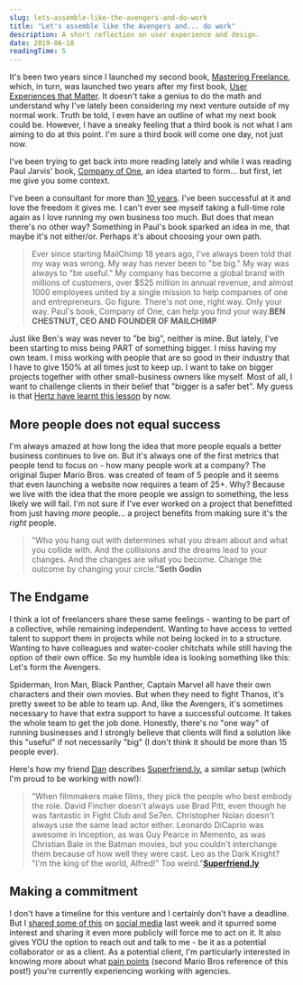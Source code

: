 ```yaml
---
slug: lets-assemble-like-the-avengers-and-do-work
title: "Let's assemble like the Avengers and... do work"
description: A short reflection on user experience and design.
date: 2019-06-18
readingTime: 5
---
```


It's been two years since I launched my second book, <a href="/books/masteringfreelance/">Mastering Freelance</a>, which, in turn, was launched two years after my first book, <a href="/books/user-experiences-matter/">User Experiences that Matter</a>. It doesn't take a genius to do the math and understand why I've lately been considering my next venture outside of my normal work. Truth be told, I even have an outline of what my next book could be. However, I have a sneaky feeling that a third book is not what I am aiming to do at this point. I'm sure a third book will come one day, not just now.

I've been trying to get back into more reading lately and while I was reading Paul Jarvis' book, <a href="https://ofone.co">Company of One</a>, an idea started to form... but first, let me give you some context.

I've been a consultant for more than <a href="/10years/">10 years</a>. I've been successful at it and love the freedom it gives me. I can't ever see myself taking a full-time role again as I love running my own business too much. But does that mean there's no other way? Something in Paul's book sparked an idea in me, that maybe it's not either/or. Perhaps it's about choosing your own path.

>Ever since starting MailChimp 18 years ago, I've always been told that my way was wrong. My way has never been to "be big." My way was always to "be useful." My company has become a global brand with millions of customers, over $525 million in annual revenue, and almost 1000 employees united by a single mission to help companies of one and entrepreneurs. Go figure. There's not one, right way. Only your way. Paul's book, Company of One, can help you find your way.**BEN CHESTNUT, CEO AND FOUNDER OF MAILCHIMP**

Just like Ben's way was never to "be big", neither is mine. But lately, I've been starting to miss being PART of something bigger. I miss having my own team. I miss working with people that are so good in their industry that I have to give 150% at all times just to keep up.  I want to take on bigger projects together with other small-business owners like myself. Most of all, I want to challenge clients in their belief that "bigger is a safer bet". My guess is that <a href="https://www.adweek.com/brand-marketing/accenture-seeks-to-dismiss-multimillion-dollar-hertz-breach-of-contract-lawsuit/">Hertz have learnt this lesson</a> by now.

## More people does not equal success

I'm always amazed at how long the idea that more people equals a better business continues to live on. But it's always one of the first metrics that people tend to focus on - how many people work at a company? The original Super Mario Bros. was created of team of 5 people and it seems that even launching a website now requires a team of 25+. Why? Because we live with the idea that the more people we assign to something, the less likely we will fail. I'm not sure if I've ever worked on a project that benefitted from just having *more* people... a project benefits from making sure it's the *right* people.

>"Who you hang out with determines what you dream about and what you collide with. And the collisions and the dreams lead to your changes. And the changes are what you become. Change the outcome by changing your circle."**Seth Godin**

## The Endgame

I think a lot of freelancers share these same feelings - wanting to be part of a collective, while remaining independent. Wanting to have access to vetted talent to support them in projects while not being locked in to a structure. Wanting to have colleagues and water-cooler chitchats while still having the option of their own office. So my humble idea is looking something like this: Let's form the Avengers.

Spiderman, Iron Man, Black Panther, Captain Marvel all have their own characters and their own movies. But when they need to fight Thanos, it's pretty sweet to be able to team up. And, like the Avengers, it's sometimes necessary to have that extra support to have a successful outcome. It takes the whole team to get the job done. Honestly, there's no "one way" of running businesses and I strongly believe that clients will find a solution like this "useful" if not necessarily "big" (I don't think it should be more than 15 people ever).

Here's how my friend <a href="https://twitter.com/danmall">Dan</a> describes <a href="http://superfriend.ly/">Superfriend.ly</a>, a similar setup (which I'm proud to be working with now!):
>"When filmmakers make films, they pick the people who best embody the role. David Fincher doesn't always use Brad Pitt, even though he was fantastic in Fight Club and Se7en. Christopher Nolan doesn't always use the same lead actor either. Leonardo DiCaprio was awesome in Inception, as was Guy Pearce in Memento, as was Christian Bale in the Batman movies, but you couldn't interchange them because of how well they were cast. Leo as the Dark Knight? "I'm the king of the world, Alfred!" Too weird."**<a href="http://superfriend.ly/about/">Superfriend.ly</a>**

## Making a commitment

I don't have a timeline for this venture and I certainly don't have a deadline. But I <a href="https://twitter.com/antonsten/status/1137996419493748736?s=20">shared some of this</a> on <a href="https://www.linkedin.com/feed/update/urn:li:activity:6543762059950080000">social media</a> last week and it spurred some interest and sharing it even more publicly will force me to act on it. It also gives YOU the option to reach out and talk to me - be it as a potential collaborator or as a client. As a potential client, I'm particularly interested in knowing more about what <a href="/understanding-pain-dream-fix/">pain points</a> (second Mario Bros reference of this post!) you're currently experiencing working with agencies.